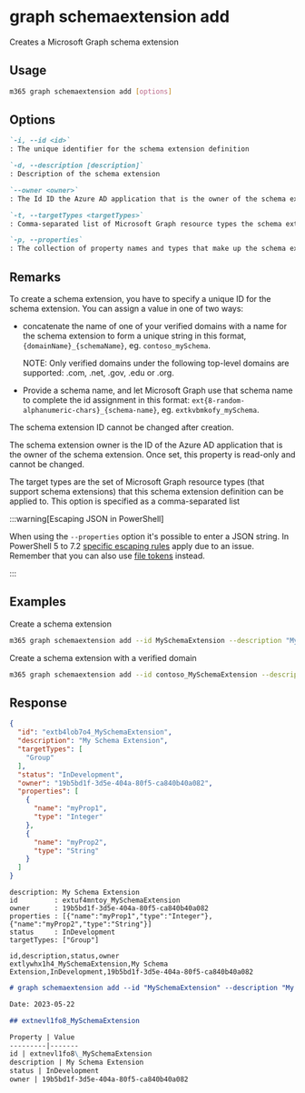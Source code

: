 
# graph schemaextension add

Creates a Microsoft Graph schema extension

## Usage

```sh
m365 graph schemaextension add [options]
```

## Options

```md definition-list
`-i, --id <id>`
: The unique identifier for the schema extension definition

`-d, --description [description]`
: Description of the schema extension

`--owner <owner>`
: The Id ID the Azure AD application that is the owner of the schema extension

`-t, --targetTypes <targetTypes>`
: Comma-separated list of Microsoft Graph resource types the schema extension targets

`-p, --properties`
: The collection of property names and types that make up the schema extension definition formatted as a JSON string
```

<Global />

## Remarks

To create a schema extension, you have to specify a unique ID for the schema extension. You can assign a value in one of two ways:

- concatenate the name of one of your verified domains with a name for the schema extension to form a unique string in this format, `{domainName}_{schemaName}`, eg. `contoso_mySchema`.

    NOTE: Only verified domains under the following top-level domains are supported: .com, .net, .gov, .edu or .org.

- Provide a schema name, and let Microsoft Graph use that schema name to complete the id assignment in this format: `ext{8-random-alphanumeric-chars}_{schema-name}`, eg. `extkvbmkofy_mySchema`.

The schema extension ID cannot be changed after creation.

The schema extension owner is the ID of the Azure AD application that is the owner of the schema extension. Once set, this property is read-only and cannot be changed.

The target types are the set of Microsoft Graph resource types (that support schema extensions) that this schema extension definition can be applied to. This option is specified as a comma-separated list

:::warning[Escaping JSON in PowerShell]

When using the `--properties` option it's possible to enter a JSON string. In PowerShell 5 to 7.2 [specific escaping rules](./../../../user-guide/using-cli.mdx#escaping-double-quotes-in-powershell) apply due to an issue. Remember that you can also use [file tokens](./../../../user-guide/using-cli.mdx#passing-complex-content-into-cli-options) instead.

:::

## Examples

Create a schema extension

```sh
m365 graph schemaextension add --id MySchemaExtension --description "My Schema Extension" --targetTypes Group --owner 62375ab9-6b52-47ed-826b-58e47e0e304b --properties '[{"name":"myProp1","type":"Integer"},{"name":"myProp2","type":"String"}]'
```

Create a schema extension with a verified domain

```sh
m365 graph schemaextension add --id contoso_MySchemaExtension --description "My Schema Extension" --targetTypes Group --owner 62375ab9-6b52-47ed-826b-58e47e0e304b --properties '[{"name":"myProp1","type":"Integer"},{"name":"myProp2","type":"String"}]'
```

## Response

<Tabs>
  <TabItem value="JSON">

  ```json
  {
    "id": "extb4lob7o4_MySchemaExtension",
    "description": "My Schema Extension",
    "targetTypes": [
      "Group"
    ],
    "status": "InDevelopment",
    "owner": "19b5bd1f-3d5e-404a-80f5-ca840b40a082",
    "properties": [
      {
        "name": "myProp1",
        "type": "Integer"
      },
      {
        "name": "myProp2",
        "type": "String"
      }
    ]
  }
  ```

  </TabItem>
  <TabItem value="Text">

  ```text
  description: My Schema Extension
  id         : extuf4mntoy_MySchemaExtension
  owner      : 19b5bd1f-3d5e-404a-80f5-ca840b40a082
  properties : [{"name":"myProp1","type":"Integer"},{"name":"myProp2","type":"String"}]
  status     : InDevelopment
  targetTypes: ["Group"]
  ```

  </TabItem>
  <TabItem value="CSV">

  ```csv
  id,description,status,owner
  extlywhx1h4_MySchemaExtension,My Schema Extension,InDevelopment,19b5bd1f-3d5e-404a-80f5-ca840b40a082
  ```

  </TabItem>
  <TabItem value="Markdown">

  ```md
  # graph schemaextension add --id "MySchemaExtension" --description "My Schema Extension" --targetTypes "Group" --owner "19b5bd1f-3d5e-404a-80f5-ca840b40a082" --properties "[{"name":"myProp1","type":"Integer"},{"name":"myProp2","type":"String"}]"

  Date: 2023-05-22

  ## extnevl1fo8_MySchemaExtension

  Property | Value
  ---------|-------
  id | extnevl1fo8\_MySchemaExtension
  description | My Schema Extension
  status | InDevelopment
  owner | 19b5bd1f-3d5e-404a-80f5-ca840b40a082
  ```

  </TabItem>
</Tabs>

